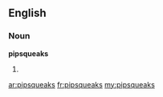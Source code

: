 ==English==

===Noun===
'''pipsqueaks'''

# {{plural of|[[pipsqueak]]}}

[[ar:pipsqueaks]]
[[fr:pipsqueaks]]
[[my:pipsqueaks]]
